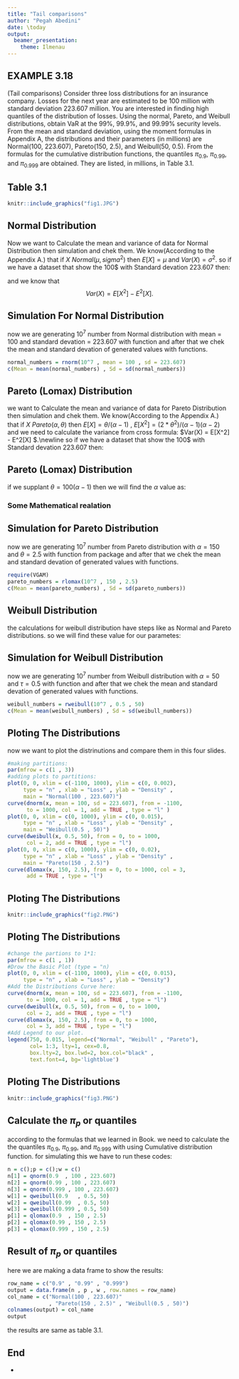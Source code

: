 ```yaml
---
title: "Tail comparisons"
author: "Pegah Abedini"
date: \today
output: 
  beamer_presentation: 
    theme: Ilmenau
---
```


## EXAMPLE 3.18

(Tail comparisons) Consider three loss distributions for an insurance company. Losses
for the next year are estimated to be 100 million with standard deviation 223.607
million. You are interested in finding high quantiles of the distribution of losses.
Using the normal, Pareto, and Weibull distributions, obtain VaR at the 99%, 99.9%,
and 99.99% security levels.\newline
From the mean and standard deviation, using the moment formulas in Appendix
A, the distributions and their parameters (in millions) are Normal(100, 223.607),
Pareto(150, 2.5), and Weibull(50, 0.5). From the formulas for the cumulative distribution functions, the quantiles $\pi_{0.9}$, $\pi_{0.99}$, and $\pi_{0.999}$ are obtained. They are listed, in millions, in Table 3.1.

## Table 3.1

```r
knitr::include_graphics("fig1.JPG")
```

## Normal Distribution

Now we want to Calculate the mean and variance of data for Normal Distribution then simulation and chek them.\newline
We know(According to the Appendix A.) that if $X~Normal(\mu , sigma^2)$ then  $E[X] = \mu$ and $Var(X) = \sigma^2$. so if we have a dataset that show the 100$ with Standard devation 223.607 then:
\begin{equation}
\begin{cases}
$$
E[X] =  \mu  =  \sum x_i/n  = 100 \\
Var(X) = \sigma^2  =\sum (x_i - \mu )^2 / n = 223.607^2 
$$
\end{cases}
\end{equation}

and we know that \newline
$$ Var(X) = E[X^2] - E^2[X].$$

## Simulation For Normal Distribution

now we are generating $10^7$ number from Normal distribution with mean = 100 and standard devation = 223.607 with \textcolor{blue}{rnorm()} function and after that we  chek the mean and standard devation of generated values with \textcolor{blue}{mean() , sd()} functions.

```r
normal_numbers = rnorm(10^7 , mean = 100 , sd = 223.607)
c(Mean = mean(normal_numbers) , Sd = sd(normal_numbers))
```

## Pareto (Lomax) Distribution

we want to Calculate the mean  and variance of data for Pareto Distribution then simulation and chek them.\newline
We know(According to the Appendix A.) that if $X~Pareto(\alpha , \theta)$ then  $E[X] = \theta / (\alpha-1)$ , $E[X^2] = (2*\theta^2)/(\alpha - 1 )(\alpha-2)$ and we need to calculate the variance from cross formula: $Var(X) = E[X^2] - E^2[X]  $.\newline
so if we have a dataset that show the 100$ with Standard devation 223.607 then:
\begin{equation}
\begin{cases}
$$
E[X] = \theta / (\alpha-1) = 100 => \theta = 100 (\alpha - 1 )  \\
Var(X) = E[X^2] - E^2[X] = (2*\theta^2)/(\alpha - 1 )(\alpha-2) - \theta / (\alpha-1)
$$
\end{cases}
\end{equation}


## Pareto (Lomax) Distribution

if we supplant $\theta = 100(\alpha - 1)$ then we will find the $\alpha$ value as:

### Some Mathematical realation
\begin{equation*}
\begin{cases}
$$
Var(X) = [(2*\theta^2)/(\alpha - 1 )(\alpha-2)] - [\theta / (\alpha-1)] = 223.607^2 \\
<=> [2 * 100^2 * (\alpha - 1)^2  - 100^2 (\alpha-2)]/(\alpha-2) = 223.607^2 \\
<=> (100^2)[(2\alpha - 2) + (\alpha + 2)] = (\alpha - 2) (223.607^2) \\
<=> 100^2\alpha - 223.607^2\alpha - (2)223.607^2 = 0 \\
=> \alpha = (1/4) * 10 \\
=>\alpha = 0.25*10 = 2.5.
$$
\end{cases}
\end{equation*}

## Simulation for Pareto Distribution

now we are generating $10^7$ number from Pareto distribution with $\alpha= 150$ and $\theta = 2.5$ with \textcolor{blue}{rlomax()} function from \textcolor{pink}{VGAM} package and after that we chek the mean and standard devation of generated values with \textcolor{blue}{mean() , sd()} functions.

```r
require(VGAM)
pareto_numbers = rlomax(10^7 , 150 , 2.5) 
c(Mean = mean(pareto_numbers) , Sd = sd(pareto_numbers))
```


## Weibull Distribution
the calculations for weibull distribution have steps like as Normal and Pareto distributions. so we will find these value for our parametes:
\begin{equation}
\begin{cases}
\alpha = 50 \\
\tau = 0.5
\end{cases}
\end{equation}

## Simulation for Weibull Distribution

now we are generating $10^7$ number from Weibull distribution with $\alpha= 50$ and $\tau = 0.5$ with \textcolor{blue}{rweibull} function and after that we chek the mean and standard devation of generated values with \textcolor{blue}{mean() , sd()} functions.

```r
weibull_numbers = rweibull(10^7 , 0.5 , 50)
c(Mean = mean(weibull_numbers) , Sd = sd(weibull_numbers))
```

## Ploting The Distributions
\small
now we want to plot the distrinutions and compare them in this four slides.
```r
#making partitions:
par(mfrow = c(1 , 3))
#adding plots to partitions:
plot(0, 0, xlim = c(-1100, 1000), ylim = c(0, 0.002),
     type = "n" , xlab = "Loss" , ylab = "Density" ,
     main = "Normal(100 , 223.607)")
curve(dnorm(x, mean = 100, sd = 223.607), from = -1100,
      to = 1000, col = 1, add = TRUE , type = "l" )
plot(0, 0, xlim = c(0, 1000), ylim = c(0, 0.015),
     type = "n" , xlab = "Loss" , ylab = "Density" ,
     main = "Weibull(0.5 , 50)")
curve(dweibull(x, 0.5, 50), from = 0, to = 1000,
      col = 2, add = TRUE , type = "l")
plot(0, 0, xlim = c(0, 1000), ylim = c(0, 0.02),
     type = "n" , xlab = "Loss" , ylab = "Density" ,
     main = "Pareto(150 , 2.5)")
curve(dlomax(x, 150, 2.5), from = 0, to = 1000, col = 3,
      add = TRUE , type = "l")
```
\normalsize

## Ploting The Distributions
```r
knitr::include_graphics("fig2.PNG")
```


## Ploting The Distributions
```r
#change the partions to 1*1:
par(mfrow = c(1 , 1))
#Drow the Basic Plot (type = "n)
plot(0, 0, xlim = c(-1100, 1000), ylim = c(0, 0.015),
     type = "n" , xlab = "Loss" , ylab = "Density")
#Add the Distributions Curve here:
curve(dnorm(x, mean = 100, sd = 223.607), from = -1100,
      to = 1000, col = 1, add = TRUE , type = "l")
curve(dweibull(x, 0.5, 50), from = 0, to = 1000,
      col = 2, add = TRUE , type = "l")
curve(dlomax(x, 150, 2.5), from = 0, to = 1000,
      col = 3, add = TRUE , type = "l")
#Add Legend to our plot.
legend(750, 0.015, legend=c("Normal", "Weibull" , "Pareto"),
       col= 1:3, lty=1, cex=0.8,
       box.lty=2, box.lwd=2, box.col="black" ,
       text.font=4, bg='lightblue')
```


## Ploting The Distributions
```r
knitr::include_graphics("fig3.PNG")
```

## Calculate the $\pi_p$ or quantiles 
according to the formulas that we learned in Book. we need to calculate the the quantiles $\pi_{0.9}$, $\pi_{0.99}$, and $\pi_{0.999}$ with using Cumulative distribution function. for simulating this we have to run these codes:
\footnotesize
```r
n = c();p = c();w = c()
n[1] = qnorm(0.9  , 100 , 223.607)
n[2] = qnorm(0.99 , 100 , 223.607)
n[3] = qnorm(0.999 , 100 , 223.607)
w[1] = qweibull(0.9   , 0.5, 50)
w[2] = qweibull(0.99  , 0.5, 50)
w[3] = qweibull(0.999 , 0.5, 50)
p[1] = qlomax(0.9  , 150 , 2.5)
p[2] = qlomax(0.99 , 150 , 2.5)
p[3] = qlomax(0.999 , 150 , 2.5)
```
\normalsize

## Result of  $\pi_p$ or quantiles
\footnotesize
here we are making a data frame to show the results:
```r
row_name = c("0.9" , "0.99" , "0.999")
output = data.frame(n , p , w , row.names = row_name)
col_name = c("Normal(100 , 223.607)"
             , "Pareto(150 , 2.5)" , "Weibull(0.5 , 50)")
colnames(output) = col_name
output
```
the results are same as table 3.1.

## End
\huge   
- \textcolor{blue}{Thanks for your attention}